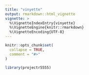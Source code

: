 ```yaml
---
title: "vinyette"
output: rmarkdown::html_vignette
vignette: >
  %\VignetteIndexEntry{vinyette}
  %\VignetteEngine{knitr::rmarkdown}
  %\VignetteEncoding{UTF-8}
---
```


```r
knitr::opts_chunk$set(
  collapse = TRUE,
  comment = "#>"
)
```

```r
library(projectr5555)
```
